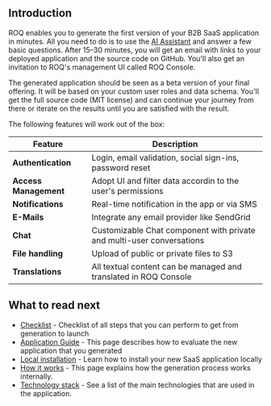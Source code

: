 
## Introduction

ROQ enables you to generate the first version of your B2B SaaS application in minutes. All you need to do is to
use the [AI Assistant](https://app.roq.ai/) and answer a few basic questions. After 15–30 minutes, you will get an email
with links to your deployed application and the source code on GitHub. You'll also get an invitation to ROQ's management
UI called ROQ Console.

The generated application should be seen as a beta version of your final offering. It will be based on your custom user
roles and data schema. You'll get the full source code (MIT license) and can continue your journey from there or 
iterate on the results until you are satisfied with the result.

[//]: # (TODO show pictures)

The following features will work out of the box:

| Feature               | Description                                                           |
|-----------------------|-----------------------------------------------------------------------|
| **Authentication**    | Login, email validation, social sign-ins, password reset              | 
| **Access Management** | Adopt UI and filter data accordin to the user's permissions           |
| **Notifications**     | Real-time notification in the app or via SMS                          |
| **E-Mails**           | Integrate any email provider like SendGrid                            | 
| **Chat**              | Customizable Chat component with private and multi-user conversations | 
| **File handling**     | Upload of public or private files to S3                               | 
| **Translations**      | All textual content can be managed and translated in ROQ Console      | 

## What to read next

* [Checklist](/getting-started) - Checklist of all steps that you can perform to get from generation to launch
* [Application Guide](/getting-started/app-guide) - This page describes how to evaluate the new application that you generated
* [Local installation](/getting-started/installation) - Learn how to install your new SaaS application locally 
* [How it works](/getting-started/how-it-works) - This page explains how the generation process works internally.
* [Technology stack](/getting-started/technology-stack) - See a list of the main technologies that are used in the 
  application.

[//]: # ()

[//]: # (ROQ provides fundamental features that every web application needs, like user & access management, file handling, and)

[//]: # (notifications. It enables teams to focus on their unique features instead of building the basic functionalities)

[//]: # (repeatedly.)

[//]: # ()

[//]: # (Usually a feature consits of different elements:)

[//]: # ()

[//]: # (- When using a ROQ feature, you can use our **React UI Components** and drag these into your app. You can adjust the)

[//]: # (  styling)

[//]: # (  and options to your needs, so it looks like a seamless experience to your users.)

[//]: # (- Behind the scenes, the UI components use out **GraphQL APIs** &#40;or socket connection for Chat&#41;. With the APIs you can)

[//]: # (  trigger commands)

[//]: # (  &#40;e.g. sending a notification&#41;, seamlessly integrate data into your own app &#40;e.g. for user management&#41;, or even build)

[//]: # (  your own UI)

[//]: # (  components.)

[//]: # (- You can configure the behavior and business logic, as well as connect external tools and integrations, by using **ROQ)

[//]: # (  Console**)

[//]: # (- Behind the scenes, **ROQ Platform** is our own application contains all business logic, persistance layer etc.)

[//]: # ()

[//]: # (For security reasons, only our authentication feature ROQ Auth works differently: You can completely style it in ROQ)

[//]: # (Console and it)

[//]: # (is operated by us.)

[//]: # ()

[//]: # (Ready to go? The best way to start is to check out the [Installation Guides]&#40;/getting-started&#41;.)

[//]: # ()

[//]: # (<Callout type="warning" emoji="🦸">)

[//]: # (Once you're ready to go and want to move forward, but feel like it does not move forward as quickly as you wish, something is wrong.)

[//]: # (Then please head over to our [Community Slack]&#40;https://join.slack.com/t/roq-community/shared_invite/zt-1ly20yqpg-K03kNGxN1C7G1C0rr3TlSQ&#41; and get)

[//]: # (instant responses from our engineers. )

[//]: # (</Callout>)

[//]: # ()

[//]: # ({/* ROQ is based on the observation that most modern SaaS applications have the same main features. Although these)

[//]: # (commodities alone won't make you unique, users still expect them, so you should offer them early. The challenge is that)

[//]: # (these commodities are hard to implement and could easily waste your time and engineering capacity. */})

[//]: # ()

[//]: # ({/*)

[//]: # ()

[//]: # (## How does ROQ work?)

[//]: # ()

[//]: # (ROQ consists of two main parts: **Functional UI Components** and a **Headless ROQ Platform**)

[//]: # ()

[//]: # (### Functional UI Components)

[//]: # ()

[//]: # (ROQ provides a set of **fully-functional and highly customizable UI components** that you can easily integrate into your)

[//]: # (application.)

[//]: # ()

[//]: # (### Headless ROQ Platform)

[//]: # ()

[//]: # (ROQ Platform represents the backend for the UI components. In addition, ROQ Platform provides)

[//]: # (GraphQL APIs that you can leverage to build your custom logic.)

[//]: # ()

[//]: # (*/})

[//]: # ()
